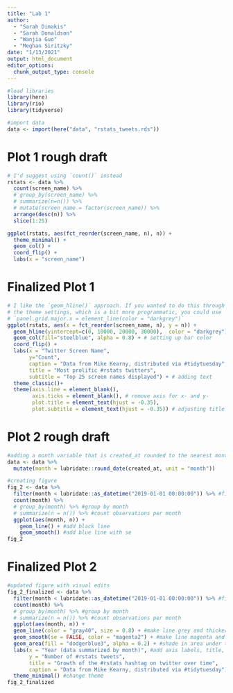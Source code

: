```yaml
---
title: "Lab 1"
author: 
  - "Sarah Dimakis"
  - "Sarah Donaldson"
  - "Wanjia Guo"
  - "Meghan Siritzky"
date: "1/13/2021"
output: html_document
editor_options: 
  chunk_output_type: console
---
```


```r
#load libraries
library(here)
library(rio)
library(tidyverse)
```

```r
#import data
data <- import(here("data", "rstats_tweets.rds"))
```

# Plot 1 rough draft

```r
# I'd suggest using `count()` instead
rstats <- data %>% 
  count(screen_name) %>% 
  # group_by(screen_name) %>% 
  # summarize(n=n()) %>% 
  # mutate(screen_name = factor(screen_name)) %>% 
  arrange(desc(n)) %>% 
  slice(1:25)
```

```r
ggplot(rstats, aes(fct_reorder(screen_name, n), n)) +
  theme_minimal() +
  geom_col() +
  coord_flip() +
  labs(x = "screen_name")
```

# Finalized Plot 1

```r
# I like the `geom_hline()` approach. If you wanted to do this through
# the theme settings, which is a bit more programmatic, you could use
# `panel.grid.major.x = element_line(color = "darkgrey")`
ggplot(rstats, aes(x = fct_reorder(screen_name, n), y = n)) +
  geom_hline(yintercept=c(0, 10000, 20000, 30000),  color = "darkgrey") +
  geom_col(fill="steelblue", alpha = 0.8) + # setting up bar color
  coord_flip() + 
  labs(x = "Twitter Screen Name", 
       y="Count",
       caption = "Data from Mike Kearny, distributed via #tidytuesday",
       title = "Most prolific #rstats twitters",
       subtitle = "Top 25 screen names displayed") + # adding text
  theme_classic()+ 
  theme(axis.line = element_blank(), 
        axis.ticks = element_blank(), # remove axis for x- and y-
        plot.title = element_text(hjust = -0.35),
        plot.subtitle = element_text(hjust = -0.35)) # adjusting title and subtitle location
```


# Plot 2 rough draft

```r
#adding a month variable that is created_at rounded to the nearest month
data <- data %>% 
  mutate(month = lubridate::round_date(created_at, unit = "month"))  

#creating figure
fig_2 <- data %>% 
  filter(month < lubridate::as_datetime("2019-01-01 00:00:00")) %>% #filtering months before 2019
  count(month) %>% 
  # group_by(month) %>% #group by month
  # summarize(n = n()) %>% #count observations per month
  ggplot(aes(month, n)) +
    geom_line() + #add black line
    geom_smooth() #add blue line with se 
fig_2
```


# Finalized Plot 2

```r
#updated figure with visual edits
fig_2_finalized <- data %>% 
  filter(month < lubridate::as_datetime("2019-01-01 00:00:00")) %>% #filtering months before 2019
  count(month) %>% 
  # group_by(month) %>% #group by month
  # summarize(n = n()) %>% #count observations per month
  ggplot(aes(month, n)) +
  geom_line(color = "gray40", size = 0.8) + #make line grey and thicker
  geom_smooth(se = FALSE, color = "magenta2") + #make line magenta and take away confidence intervals 
  geom_area(fill = "dodgerblue3", alpha = 0.2) + #shade in area under the curve in light blue
  labs(x = "Year (data summarized by month)", #add axis labels, title, and caption
       y = "Number of #rstats tweets",
       title = "Growth of the #rstats hashtag on twitter over time",
       caption = "Data from Mike Kearny, distributed via #tidytuesday") +
  theme_minimal() #change theme
fig_2_finalized
```
